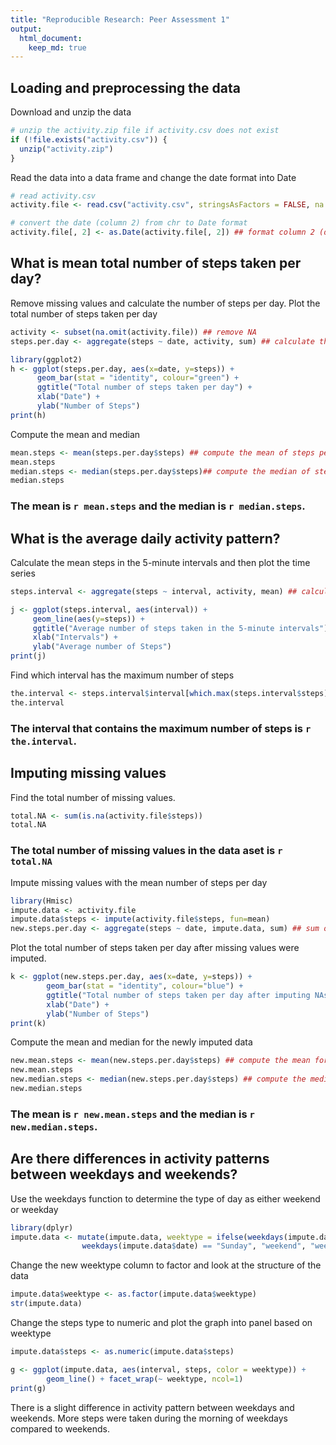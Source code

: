 ```yaml
---
title: "Reproducible Research: Peer Assessment 1"
output: 
  html_document:
    keep_md: true
---
```



## Loading and preprocessing the data
Download and unzip the data
```r
# unzip the activity.zip file if activity.csv does not exist
if (!file.exists("activity.csv")) {
  unzip("activity.zip")
}
```

Read the data into a data frame and change the date format into Date
```r
# read activity.csv
activity.file <- read.csv("activity.csv", stringsAsFactors = FALSE, na.strings ="NA")

# convert the date (column 2) from chr to Date format
activity.file[, 2] <- as.Date(activity.file[, 2]) ## format column 2 (date) as Date
```



## What is mean total number of steps taken per day?

Remove missing values and calculate the number of steps per day.
Plot the total number of steps taken per day
```r
activity <- subset(na.omit(activity.file)) ## remove NA
steps.per.day <- aggregate(steps ~ date, activity, sum) ## calculate the number of steps per day

library(ggplot2)
h <- ggplot(steps.per.day, aes(x=date, y=steps)) + 
      geom_bar(stat = "identity", colour="green") + 
      ggtitle("Total number of steps taken per day") + 
      xlab("Date") + 
      ylab("Number of Steps")
print(h)
```

Compute the mean and median

```r
mean.steps <- mean(steps.per.day$steps) ## compute the mean of steps per day
mean.steps
median.steps <- median(steps.per.day$steps)## compute the median of steps per day
median.steps
```

### The mean is `r mean.steps` and the median is `r median.steps`.


## What is the average daily activity pattern?
 Calculate the mean steps in the 5-minute intervals and then plot the time series
```r
steps.interval <- aggregate(steps ~ interval, activity, mean) ## calculate the mean steps in the 5-min intervals

j <- ggplot(steps.interval, aes(interval)) + 
     geom_line(aes(y=steps)) +
     ggtitle("Average number of steps taken in the 5-minute intervals") +
     xlab("Intervals") + 
     ylab("Average number of Steps")
print(j)
```


Find which interval has the maximum number of steps

```r
the.interval <- steps.interval$interval[which.max(steps.interval$steps)] # determine which interval has the maximun number of steps
the.interval
```
### The interval that contains the maximum number of steps is `r the.interval`.


## Imputing missing values
Find the total number of missing values.
```r
total.NA <- sum(is.na(activity.file$steps))
total.NA
```
### The total number of missing values in the data aset is `r total.NA`

Impute missing values with the mean number of steps per day
```r
library(Hmisc)
impute.data <- activity.file
impute.data$steps <- impute(activity.file$steps, fun=mean)
new.steps.per.day <- aggregate(steps ~ date, impute.data, sum) ## sum of steps per day for impute data
```
Plot the total number of steps taken per day after missing values were imputed.

```r
k <- ggplot(new.steps.per.day, aes(x=date, y=steps)) + 
        geom_bar(stat = "identity", colour="blue") + 
        ggtitle("Total number of steps taken per day after imputing NAs") + 
        xlab("Date") + 
        ylab("Number of Steps")
print(k)
```

Compute the mean and median for the newly imputed data
```r
new.mean.steps <- mean(new.steps.per.day$steps) ## compute the mean for steps per day for impute data
new.mean.steps
new.median.steps <- median(new.steps.per.day$steps) ## compute the median of steps per day for impute data
new.median.steps
```

### The mean is `r new.mean.steps` and the median is `r new.median.steps`.


## Are there differences in activity patterns between weekdays and weekends?
Use the weekdays function to determine the type of day as either weekend or weekday
```r
library(dplyr)
impute.data <- mutate(impute.data, weektype = ifelse(weekdays(impute.data$date) == "Saturday" | 
                weekdays(impute.data$date) == "Sunday", "weekend", "weekday"))
```

Change the new weektype column to factor and look at the structure of the data

```r
impute.data$weektype <- as.factor(impute.data$weektype)
str(impute.data)
```

Change the steps type to numeric and plot the graph into panel based on weektype

```r
impute.data$steps <- as.numeric(impute.data$steps)

g <- ggplot(impute.data, aes(interval, steps, color = weektype)) +
        geom_line() + facet_wrap(~ weektype, ncol=1)
print(g)
```

There is a slight difference in activity pattern between weekdays and weekends.  More steps were taken during the morning of weekdays compared to weekends.
